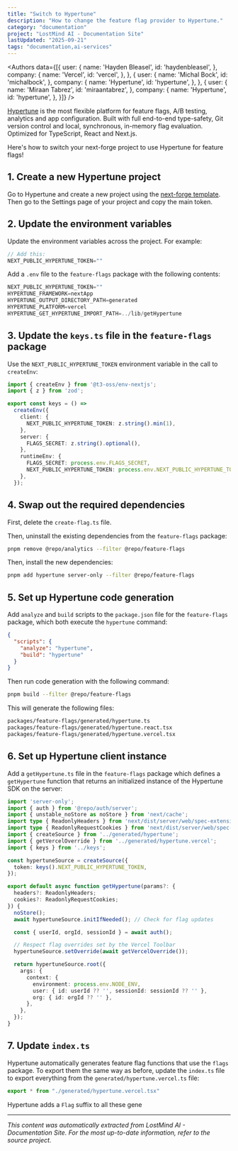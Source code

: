```yaml
---
title: "Switch to Hypertune"
description: "How to change the feature flag provider to Hypertune."
category: "documentation"
project: "LostMind AI - Documentation Site"
lastUpdated: "2025-09-21"
tags: "documentation,ai-services"
---
```


<Authors data={[{
  user: {
    name: 'Hayden Bleasel',
    id: 'haydenbleasel',
  },
  company: {
    name: 'Vercel',
    id: 'vercel',
  },
}, {
  user: {
    name: 'Michal Bock',
    id: 'michalbock',
  },
  company: {
    name: 'Hypertune',
    id: 'hypertune',
  },
}, {
  user: {
    name: 'Miraan Tabrez',
    id: 'miraantabrez',
  },
  company: {
    name: 'Hypertune',
    id: 'hypertune',
  },
}]} />

[Hypertune](https://www.hypertune.com/) is the most flexible platform for feature flags, A/B testing, analytics and app configuration. Built with full end-to-end type-safety, Git version control and local, synchronous, in-memory flag evaluation. Optimized for TypeScript, React and Next.js.

Here's how to switch your next-forge project to use Hypertune for feature flags!

## 1. Create a new Hypertune project

Go to Hypertune and create a new project using the [next-forge template](https://app.hypertune.com/?new_project=1&new_project_template=next-forge). Then go to the Settings page of your project and copy the main token.

## 2. Update the environment variables

Update the environment variables across the project. For example:

```js title="apps/app/.env"
// Add this:
NEXT_PUBLIC_HYPERTUNE_TOKEN=""
```

Add a `.env` file to the `feature-flags` package with the following contents:

```js title="packages/feature-flags/.env"
NEXT_PUBLIC_HYPERTUNE_TOKEN=""
HYPERTUNE_FRAMEWORK=nextApp
HYPERTUNE_OUTPUT_DIRECTORY_PATH=generated
HYPERTUNE_PLATFORM=vercel
HYPERTUNE_GET_HYPERTUNE_IMPORT_PATH=../lib/getHypertune
```

## 3. Update the `keys.ts` file in the `feature-flags` package

Use the `NEXT_PUBLIC_HYPERTUNE_TOKEN` environment variable in the call to `createEnv`:

```ts title="packages/feature-flags/keys.ts {6-8,14}"
import { createEnv } from '@t3-oss/env-nextjs';
import { z } from 'zod';

export const keys = () =>
  createEnv({
    client: {
      NEXT_PUBLIC_HYPERTUNE_TOKEN: z.string().min(1),
    },
    server: {
      FLAGS_SECRET: z.string().optional(),
    },
    runtimeEnv: {
      FLAGS_SECRET: process.env.FLAGS_SECRET,
      NEXT_PUBLIC_HYPERTUNE_TOKEN: process.env.NEXT_PUBLIC_HYPERTUNE_TOKEN,
    },
  });
```

## 4. Swap out the required dependencies

First, delete the `create-flag.ts` file.

Then, uninstall the existing dependencies from the `feature-flags` package:

```sh title="Terminal"
pnpm remove @repo/analytics --filter @repo/feature-flags
```

Then, install the new dependencies:

```sh title="Terminal"
pnpm add hypertune server-only --filter @repo/feature-flags
```

## 5. Set up Hypertune code generation

Add `analyze` and `build` scripts to the `package.json` file for the `feature-flags` package, which both execute the `hypertune` command:

```json title="packages/feature-flags/package.json"
{
  "scripts": {
    "analyze": "hypertune",
    "build": "hypertune"
  }
}
```

Then run code generation with the following command:

```sh title="Terminal"
pnpm build --filter @repo/feature-flags 
```

This will generate the following files:

```txt
packages/feature-flags/generated/hypertune.ts
packages/feature-flags/generated/hypertune.react.tsx
packages/feature-flags/generated/hypertune.vercel.tsx
```

## 6. Set up Hypertune client instance

Add a `getHypertune.ts` file in the `feature-flags` package which defines a `getHypertune` function that returns an initialized instance of the Hypertune SDK on the server:

```ts title="packages/feature-flags/lib/getHypertune.ts"
import 'server-only';
import { auth } from '@repo/auth/server';
import { unstable_noStore as noStore } from 'next/cache';
import type { ReadonlyHeaders } from 'next/dist/server/web/spec-extension/adapters/headers';
import type { ReadonlyRequestCookies } from 'next/dist/server/web/spec-extension/adapters/request-cookies';
import { createSource } from '../generated/hypertune';
import { getVercelOverride } from '../generated/hypertune.vercel';
import { keys } from '../keys';

const hypertuneSource = createSource({
  token: keys().NEXT_PUBLIC_HYPERTUNE_TOKEN,
});

export default async function getHypertune(params?: {
  headers?: ReadonlyHeaders;
  cookies?: ReadonlyRequestCookies;
}) {
  noStore();
  await hypertuneSource.initIfNeeded(); // Check for flag updates

  const { userId, orgId, sessionId } = await auth();

  // Respect flag overrides set by the Vercel Toolbar
  hypertuneSource.setOverride(await getVercelOverride());

  return hypertuneSource.root({
    args: {
      context: {
        environment: process.env.NODE_ENV,
        user: { id: userId ?? '', sessionId: sessionId ?? '' },
        org: { id: orgId ?? '' },
      },
    },
  });
}
```

## 7. Update `index.ts`

Hypertune automatically generates feature flag functions that use the `flags` package. To export them the same way as before, update the `index.ts` file to export everything from the `generated/hypertune.vercel.ts` file:

```ts title="packages/feature-flags/index.ts"
export * from "./generated/hypertune.vercel.tsx"
```

Hypertune adds a `Flag` suffix to all these gene

---
*This content was automatically extracted from LostMind AI - Documentation Site. For the most up-to-date information, refer to the source project.*
